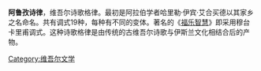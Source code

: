 {{unreferenced|time=2010-06-30T02:30:31+00:00}}
'''阿鲁孜诗律'''，维吾尔诗歌格律。最初是阿拉伯学者哈里勒·伊宾·艾合买德以其家乡之名命名。共有调式19种，每种有不同的变体。著名的《[[福乐智慧|福乐智慧]]》即采用穆台卡里甫调式。这种诗歌格律是由传统的古维吾尔诗歌与伊斯兰文化相结合后的产物。
{{literature-stub}}
[[Category:维吾尔文学|Category:维吾尔文学]]